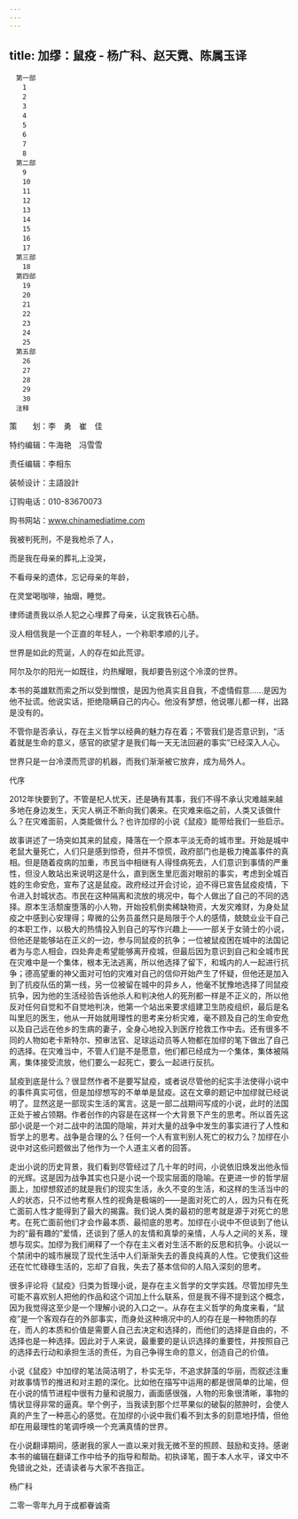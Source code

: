 ```yaml
---
---
---
```

title: 加缪：鼠疫 - 杨广科、赵天霓、陈属玉译
---


```
　第一部
　　1
　　2
　　3
　　4
　　5
　　6
　　7
　　8
　第二部
　　9
　　10
　　11
　　12
　　13
　　14
　　15
　　16
　　17
　第三部
　　18
　第四部
　　19
　　20
　　21
　　22
　　23
　　24
　　25
　第五部
　　26
　　27
　　28
　　29
　　30
　注释
```




策　　划：李　勇　崔　佳

特约编辑：牛海艳　冯雪雪

责任编辑：李相东

装帧设计：主語設計

订购电话：010-83670073

购书网站：www.chinamediatime.com





我被判死刑，不是我枪杀了人，

而是我在母亲的葬礼上没哭，

不看母亲的遗体，忘记母亲的年龄，

在灵堂喝咖啡，抽烟，睡觉。





律师谴责我以杀人犯之心埋葬了母亲，认定我铁石心肠。

没人相信我是一个正直的年轻人，一个称职孝顺的儿子。

世界是如此的荒诞，人的存在如此荒谬。

阿尔及尔的阳光一如既往，灼热耀眼，我却要告别这个冷漠的世界。





本书的英雄默而索之所以受到憎恨，是因为他真实且自我，不虚情假意……是因为他不扯谎。他说实话，拒绝隐瞒自己的内心。他没有梦想，他说哪儿都一样，出路是没有的。

不管你是否承认，存在主义哲学以经典的魅力存在着；不管我们是否意识到，“活着就是生命的意义，感官的欲望才是我们每一天无法回避的事实”已经深入人心。





世界只是一台冷漠而荒谬的机器，而我们渐渐被它放弃，成为局外人。









代序

2012年快要到了。不管是杞人忧天，还是确有其事，我们不得不承认灾难越来越多地在身边发生，天灾人祸正不断向我们袭来。在灾难来临之前，人类又该做什么？在灾难面前，人类能做什么？也许加缪的小说《鼠疫》能带给我们一些启示。





故事讲述了一场突如其来的鼠疫，降落在一个原本平淡无奇的城市里。开始是城中老鼠大量死亡，人们只是感到惊奇，但并不惊慌，政府部门也是极力掩盖事件的真相。但是随着疫病的加重，市民当中相继有人得怪病死去，人们意识到事情的严重性，但没人敢站出来说明这是什么，直到医生里厄面对眼前的事实，考虑到全城百姓的生命安危，宣布了这是鼠疫。政府经过开会讨论，迫不得已宣告鼠疫疫情，下令进入封城状态。市民在这种隔离和流放的境况中，每个人做出了自己的不同的选择。原本生活颓废堕落的小人物，开始投机倒卖稀缺物资，大发灾难财，为身处鼠疫之中感到心安理得；卑微的公务员虽然只是局限于个人的感情，兢兢业业干自己的本职工作，以极大的热情投入到自己的写作兴趣上——一部关于女骑士的小说，但他还是能够站在正义的一边，参与同鼠疫的抗争；一位被鼠疫困在城中的法国记者为与恋人相会，四处奔走希望能够离开疫城，但最后因为意识到自己和全城市民在灾难中是一个集体，根本无法逃离，所以他选择了留下，和城内的人一起进行抗争；德高望重的神父面对可怕的灾难对自己的信仰开始产生了怀疑，但他还是加入到了抗疫队伍的第一线，另一位被留在城中的异乡人，他毫不犹豫地选择了同鼠疫抗争，因为他的生活经验告诉他杀人和判决他人的死刑都一样是不正义的，所以他反对任何自觉和不自觉地判决，他第一个站出来要求组建卫生防疫组织，最后是名叫里厄的医生，他从一开始就用理性的思考来分析灾难，毫不顾及自己的生命安危以及自己远在他乡的生病的妻子，全身心地投入到医疗抢救工作中去。还有很多不同的人物如老卡斯特尔、预审法官、足球运动员等人物都在加缪的笔下做出了自己的选择。在灾难当中，不管人们是不是愿意，他们都已经成为一个集体，集体被隔离，集体接受流放，他们要么一起死亡，要么一起进行反抗。





鼠疫到底是什么？很显然作者不是要写鼠疫，或者说尽管他的纪实手法使得小说中的事件真实可信，但是加缪想写的不单单是鼠疫。这在文章的题记中加缪就已经说明了。显然这是一部现实生活的寓言。这是一部二战期间写成的小说，此时的法国正处于被占领期。作者创作的内容是在这样一个大背景下产生的思考。所以首先这部小说是一个对二战中的法国的隐喻，并对大量的战争中发生的事实进行了人性和哲学上的思考。战争是合理的么？任何一个人有宣判别人死亡的权力么？加缪在小说中对这些问题做出了他作为一个人道主义者的回答。

走出小说的历史背景，我们看到尽管经过了几十年的时间，小说依旧焕发出他永恒的光辉。这是因为战争其实也只是小说一个现实层面的隐喻。在更进一步的哲学层面上，加缪想叙述的就是我们的现实生活，永久不变的生活，和这样的生活当中的人的状态，只不过他考察人性的视角是极端的——是面对死亡的人，因为只有在死亡面前人性才能得到了最大的揭露。我们说人类的最初的思考就是源于对死亡的思考。在死亡面前他们才会作最本质、最彻底的思考。加缪在小说中不但谈到了他认为的“最有趣的”爱情，还谈到了感人的友情和真挚的亲情，人与人之间的关系，理想与现实。加缪为我们阐释了一个存在主义者对生活不断的反思和抗争。小说以一个禁闭中的城市展现了现代生活中人们渐渐失去的善良纯真的人性。它使我们这些还在忙忙碌碌生活的，忘却了自我，失去了基本信仰的人陷入深刻的思考。

很多评论将《鼠疫》归类为哲理小说，是存在主义哲学的文学实践。尽管加缪先生可能不喜欢别人把他的作品和这个词加上什么联系，但是我不得不提到这个概念，因为我觉得这至少是一个理解小说的入口之一。从存在主义哲学的角度来看，“鼠疫”是一个客观存在的外部事实，而身处这种境况中的人的存在是一种物质的存在，而人的本质和价值是需要人自己去决定和选择的，而他们的选择是自由的，不选择也是一种选择。因此对于人来说，最重要的是认识选择的重要性，并按照自己的选择去行动和承担生活的责任，为自己争得生命的意义，创造自己的价值。





小说《鼠疫》中加缪的笔法简洁明了，朴实无华，不追求辞藻的华丽，而叙述注重对故事情节的推进和对主题的深化。比如他在描写中运用的都是很简单的比喻，但在小说的情节进程中很有力量和说服力，画面感很强，人物的形象很清晰，事物的情状显得非常的逼真。举个例子，当我读到那个烂苹果似的破裂的脓肿时，会使人真的产生了一种恶心的感觉。在加缪的小说中我们看不到太多的刻意地抒情，但他却在用最理性的笔调呼唤一个充满真情的世界。





在小说翻译期间，感谢我的家人一直以来对我无微不至的照顾、鼓励和支持。感谢本书的编辑在翻译工作中给予的指导和帮助。初执译笔，囿于本人水平，译文中不免错讹之处，还请读者与大家不吝指正。





杨广科

二零一零年九月于成都眷诚斋